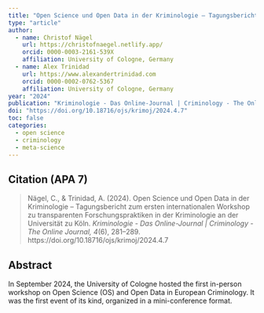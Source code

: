 ```yaml
---
title: "Open Science und Open Data in der Kriminologie – Tagungsbericht zum ersten internationalen Workshop zu transparenten Forschungspraktiken in der Kriminologie an der Universität zu Köln"
type: "article"
author:  
  - name: Christof Nägel
    url: https://christofnaegel.netlify.app/
    orcid: 0000-0003-2161-539X
    affiliation: University of Cologne, Germany
  - name: Alex Trinidad
    url: https://www.alexandertrinidad.com 
    orcid: 0000-0002-0762-5367
    affiliation: University of Cologne, Germany
year: "2024"
publication: "Kriminologie - Das Online-Journal | Criminology - The Online Journal"
doi: "https://doi.org/10.18716/ojs/krimoj/2024.4.7"
toc: false
categories:
  - open science
  - criminology
  - meta-science
---
```


## Citation (APA 7)

> Nägel, C., & Trinidad, A. (2024). Open Science und Open Data in der Kriminologie – Tagungsbericht zum ersten internationalen Workshop zu transparenten Forschungspraktiken in der Kriminologie an der Universität zu Köln. *Kriminologie - Das Online-Journal | Criminology - The Online Journal, 4*(6), 281–289. https://doi.org/10.18716/ojs/krimoj/2024.4.7


## Abstract
In September 2024, the University of Cologne hosted the first in-person workshop on Open Science (OS) and Open Data in European Criminology. It was the first event of its kind, organized in a mini-conference format.